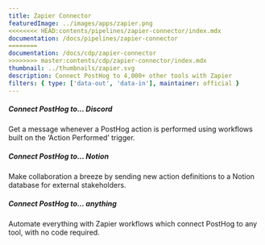 ```yaml
---
title: Zapier Connector
featuredImage: ../images/apps/zapier.png
<<<<<<<< HEAD:contents/pipelines/zapier-connector/index.mdx
documentation: /docs/pipelines/zapier-connector
========
documentation: /docs/cdp/zapier-connector
>>>>>>>> master:contents/cdp/zapier-connector/index.mdx
thumbnail: ../thumbnails/zapier.svg
description: Connect PostHog to 4,000+ other tools with Zapier
filters: { type: ['data-out', 'data-in'], maintainer: official }
---
```


<Section
    divider={false}
    title="Connect PostHog to 4,000+ other tools with Zapier, from Notion and Google Sheets to Slack and Mailchimp."
    size="full"
    cols={3}
>
    <div>
        <h5>Connect PostHog to... Discord</h5>
        <p>
            Get a message whenever a PostHog action is performed using workflows built on the ‘Action Performed’
            trigger.
        </p>
    </div>
    <div>
        <h5>Connect PostHog to... Notion</h5>
        <p>
            Make collaboration a breeze by sending new action definitions to a Notion database for external
            stakeholders.
        </p>
    </div>
    <div>
        <h5>Connect PostHog to... anything</h5>
        <p>Automate everything with Zapier workflows which connect PostHog to any tool, with no code required.</p>
    </div>
</Section>

<TutorialsSlider topic="zapier" />

<Documentation />
